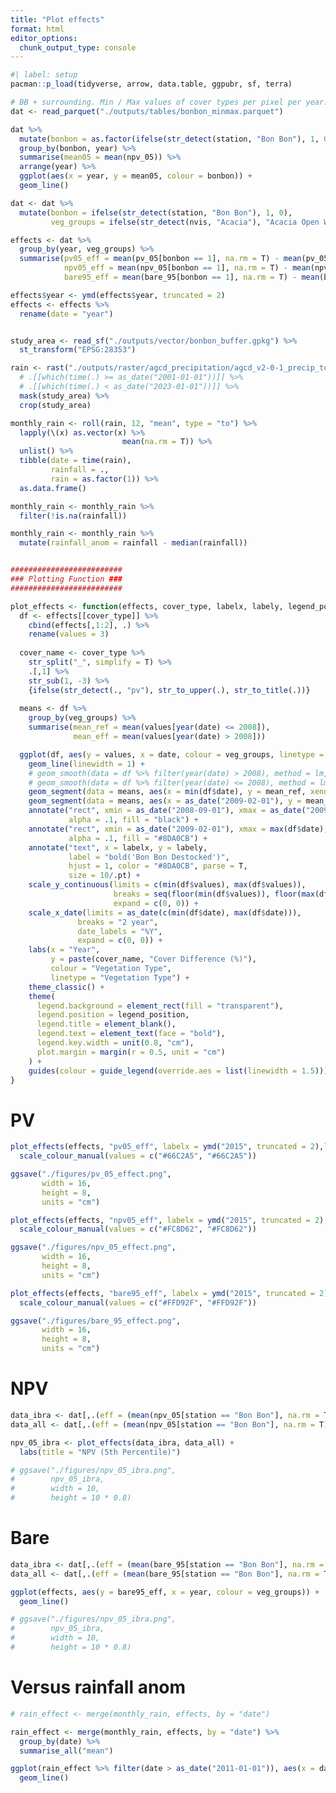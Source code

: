 ```yaml
---
title: "Plot effects"
format: html
editor_options: 
  chunk_output_type: console
---
```


```r
#| label: setup
pacman::p_load(tidyverse, arrow, data.table, ggpubr, sf, terra)

# BB + surrounding. Min / Max values of cover types per pixel per year.
dat <- read_parquet("./outputs/tables/bonbon_minmax.parquet")

dat %>% 
  mutate(bonbon = as.factor(ifelse(str_detect(station, "Bon Bon"), 1, 0))) %>% 
  group_by(bonbon, year) %>%
  summarise(mean05 = mean(npv_05)) %>% 
  arrange(year) %>% 
  ggplot(aes(x = year, y = mean05, colour = bonbon)) +
  geom_line()

dat <- dat %>% 
  mutate(bonbon = ifelse(str_detect(station, "Bon Bon"), 1, 0),
         veg_groups = ifelse(str_detect(nvis, "Acacia"), "Acacia Open Woodlands", "Chenopod Shrublands"))

effects <- dat %>% 
  group_by(year, veg_groups) %>% 
  summarise(pv05_eff = mean(pv_05[bonbon == 1], na.rm = T) - mean(pv_05[bonbon == 0], na.rm = T),
            npv05_eff = mean(npv_05[bonbon == 1], na.rm = T) - mean(npv_05[bonbon == 0], na.rm = T),
            bare95_eff = mean(bare_95[bonbon == 1], na.rm = T) - mean(bare_95[bonbon == 0], na.rm = T))

effects$year <- ymd(effects$year, truncated = 2)
effects <- effects %>% 
  rename(date = "year")


study_area <- read_sf("./outputs/vector/bonbon_buffer.gpkg") %>% 
  st_transform("EPSG:28353")

rain <- rast("./outputs/raster/agcd_precipitation/agcd_v2-0-1_precip_total_r001_monthly_2000_2022.nc") %>% 
  # .[[which(time(.) >= as_date("2001-01-01"))]] %>% 
  # .[[which(time(.) < as_date("2023-01-01"))]] %>% 
  mask(study_area) %>% 
  crop(study_area)

monthly_rain <- roll(rain, 12, "mean", type = "to") %>%
  lapply(\(x) as.vector(x) %>%
                         mean(na.rm = T)) %>%
  unlist() %>%
  tibble(date = time(rain),
         rainfall = .,
         rain = as.factor(1)) %>%
  as.data.frame()

monthly_rain <- monthly_rain %>% 
  filter(!is.na(rainfall))

monthly_rain <- monthly_rain %>% 
  mutate(rainfall_anom = rainfall - median(rainfall))


#########################
### Plotting Function ###
#########################

plot_effects <- function(effects, cover_type, labelx, labely, legend_position) {
  df <- effects[[cover_type]] %>% 
    cbind(effects[,1:2], .) %>% 
    rename(values = 3)
  
  cover_name <- cover_type %>%
    str_split("_", simplify = T) %>%
    .[,1] %>% 
    str_sub(1, -3) %>%
    {ifelse(str_detect(., "pv"), str_to_upper(.), str_to_title(.))}
  
  means <- df %>%
    group_by(veg_groups) %>%
    summarise(mean_ref = mean(values[year(date) <= 2008]),
              mean_eff = mean(values[year(date) > 2008]))

  ggplot(df, aes(y = values, x = date, colour = veg_groups, linetype = veg_groups)) +
    geom_line(linewidth = 1) +
    # geom_smooth(data = df %>% filter(year(date) > 2008), method = lm, se = F) +
    # geom_smooth(data = df %>% filter(year(date) <= 2008), method = lm, se = F) +
    geom_segment(data = means, aes(x = min(df$date), y = mean_ref, xend = as_date("2008-09-01"), yend = mean_ref, colour = NULL), linewidth = 1) +
    geom_segment(data = means, aes(x = as_date("2009-02-01"), y = mean_eff, xend = max(df$date), yend = mean_eff, colour = NULL), linewidth = 1) +
    annotate("rect", xmin = as_date("2008-09-01"), xmax = as_date("2009-02-01"), ymin = min(df$values), ymax = Inf,
             alpha = .1, fill = "black") +
    annotate("rect", xmin = as_date("2009-02-01"), xmax = max(df$date), ymin = min(df$values), ymax = Inf,
             alpha = .1, fill = "#8DA0CB") +
    annotate("text", x = labelx, y = labely,
             label = "bold('Bon Bon Destocked')",
             hjust = 1, color = "#8DA0CB", parse = T,
             size = 10/.pt) +
    scale_y_continuous(limits = c(min(df$values), max(df$values)),
                       breaks = seq(floor(min(df$values)), floor(max(df$values)), 0.5),
                       expand = c(0, 0)) +
    scale_x_date(limits = as_date(c(min(df$date), max(df$date))),
               breaks = "2 year", 
               date_labels = "%Y", 
               expand = c(0, 0)) +
    labs(x = "Year",
         y = paste(cover_name, "Cover Difference (%)"),
         colour = "Vegetation Type",
         linetype = "Vegetation Type") +
    theme_classic() +
    theme(
      legend.background = element_rect(fill = "transparent"),
      legend.position = legend_position,
      legend.title = element_blank(),
      legend.text = element_text(face = "bold"),
      legend.key.width = unit(0.8, "cm"),
      plot.margin = margin(r = 0.5, unit = "cm")
    ) +
    guides(colour = guide_legend(override.aes = list(linewidth = 1.5)))
}

```



# PV
```r
plot_effects(effects, "pv05_eff", labelx = ymd("2015", truncated = 2),labely = 1.1, legend_position = c(0.80, 0.11)) +
  scale_colour_manual(values = c("#66C2A5", "#66C2A5"))

ggsave("./figures/pv_05_effect.png",
       width = 16,
       height = 8,
       units = "cm")

plot_effects(effects, "npv05_eff", labelx = ymd("2015", truncated = 2),labely = 1.5, legend_position = c(0.80, 0.11)) +
  scale_colour_manual(values = c("#FC8D62", "#FC8D62"))

ggsave("./figures/npv_05_effect.png",
       width = 16,
       height = 8,
       units = "cm")

plot_effects(effects, "bare95_eff", labelx = ymd("2015", truncated = 2),labely = 1.1, legend_position = c(0.18, 0.11)) +
  scale_colour_manual(values = c("#FFD92F", "#FFD92F"))

ggsave("./figures/bare_95_effect.png",
       width = 16,
       height = 8,
       units = "cm")
```

# NPV

```r
data_ibra <- dat[,.(eff = (mean(npv_05[station == "Bon Bon"], na.rm = T) - mean(npv_05[station != "Bon Bon"], na.rm = T))) , by = c("year", "ibra_sr")]
data_all <- dat[,.(eff = (mean(npv_05[station == "Bon Bon"], na.rm = T) - mean(npv_05[station != "Bon Bon"], na.rm = T))) , by = c("year")]

npv_05_ibra <- plot_effects(data_ibra, data_all) +
  labs(title = "NPV (5th Percentile)")

# ggsave("./figures/npv_05_ibra.png",
#        npv_05_ibra, 
#        width = 10,
#        height = 10 * 0.8)
```

# Bare

```r
data_ibra <- dat[,.(eff = (mean(bare_95[station == "Bon Bon"], na.rm = T) - mean(bare_95[station != "Bon Bon"], na.rm = T))) , by = c("year", "ibra_sr")]
data_all <- dat[,.(eff = (mean(bare_95[station == "Bon Bon"], na.rm = T) - mean(bare_95[station != "Bon Bon"], na.rm = T))) , by = c("year")]

ggplot(effects, aes(y = bare95_eff, x = year, colour = veg_groups)) +
  geom_line()

# ggsave("./figures/npv_05_ibra.png",
#        npv_05_ibra, 
#        width = 10,
#        height = 10 * 0.8)
```


# Versus rainfall anom

```r
# rain_effect <- merge(monthly_rain, effects, by = "date")

rain_effect <- merge(monthly_rain, effects, by = "date") %>% 
  group_by(date) %>% 
  summarise_all("mean")

ggplot(rain_effect %>% filter(date > as_date("2011-01-01")), aes(x = date, y = rainfall_anom)) +
  geom_line()
```

